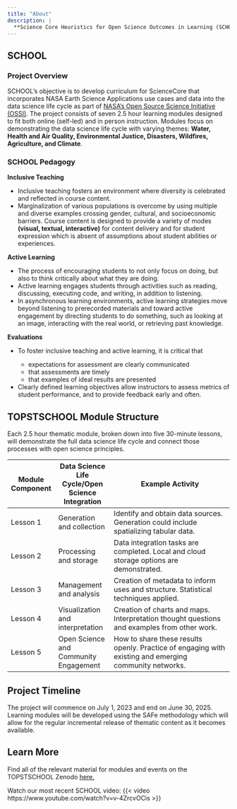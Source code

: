 ```yaml
---
title: "About"
description: |
  **Science Core Heuristics for Open Science Outcomes in Learning (SCHOOL)**, part of the [NASA Transform to Open Science (TOPS)](https://zenodo.org/records/8087116) Training (TOPST) initiative.
---
```


## SCHOOL

### Project Overview

SCHOOL's objective is to develop curriculum for ScienceCore that incorporates NASA Earth Science Applications use cases and data into the data science life cycle as part of [NASA's Open Source Science Initiative (OSSI)](https://science.nasa.gov/researchers/open-science/). The project consists of seven 2.5 hour learning modules designed to fit both online (self-led) and in person instruction. Modules focus on demonstrating the data science life cycle with varying themes: **Water, Health and Air Quality, Environmental Justice, Disasters, Wildfires, Agriculture, and Climate**.

### SCHOOL Pedagogy

**Inclusive Teaching**

<ul>

<li>Inclusive teaching fosters an environment where diversity is celebrated and reflected in course content.</li>

<li>Marginalization of various populations is overcome by using multiple and diverse examples crossing gender, cultural, and socioeconomic barriers. Course content is designed to provide a variety of modes **(visual, textual, interactive)** for content delivery and for student expression which is absent of assumptions about student abilities or experiences.</li>

</ul>

**Active Learning**

<ul>

<li>The process of encouraging students to not only focus on doing, but also to think critically about what they are doing.</li>

<li>Active learning engages students through activities such as reading, discussing, executing code, and writing, in addition to listening.</li>

<li>In asynchronous learning environments, active learning strategies move beyond listening to prerecorded materials and toward active engagement by directing students to do something, such as looking at an image, interacting with the real world, or retrieving past knowledge.</li>

</ul>

**Evaluations**

<ul>

<li>To foster inclusive teaching and active learning, it is critical that</li>

<ul>

<li>expectations for assessment are clearly communicated</li>

<li>that assessments are timely</li>

<li>that examples of ideal results are presented</li>

</ul>

</li>

<li>Clearly defined learning objectives allow instructors to assess metrics of student performance, and to provide feedback early and often.</li>

</ul>

## TOPSTSCHOOL Module Structure

Each 2.5 hour thematic module, broken down into five 30-minute lessons, will demonstrate the full data science life cycle and connect those processes with open science principles.

| Module Component | Data Science Life Cycle/Open Science Integration | Example Activity |
|---------------|------------------|---------------------------------------|
| Lesson 1 | Generation and collection | Identify and obtain data sources. Generation could include spatializing tabular data. |
| Lesson 2 | Processing and storage | Data integration tasks are completed. Local and cloud storage options are demonstrated. |
| Lesson 3 | Management and analysis | Creation of metadata to inform uses and structure. Statistical techniques applied. |
| Lesson 4 | Visualization and interpretation | Creation of charts and maps. Interpretation thought questions and examples from other work. |
| Lesson 5 | Open Science and Community Engagement | How to share these results openly. Practice of engaging with existing and emerging community networks. |

## Project Timeline

The project will commence on July 1, 2023 and end on June 30, 2025. Learning modules will be developed using the SAFe methodology which will allow for the regular incremental release of thematic content as it becomes available.

## Learn More

Find all of the relevant material for modules and events on the TOPSTSCHOOL Zenodo [here.](https://zenodo.org/communities/topstschool/records?q=&l=list&p=1&s=10&sort=newest)

Watch our most recent SCHOOL video: {{< video https://www.youtube.com/watch?v=v-4ZrcvOCis >}}